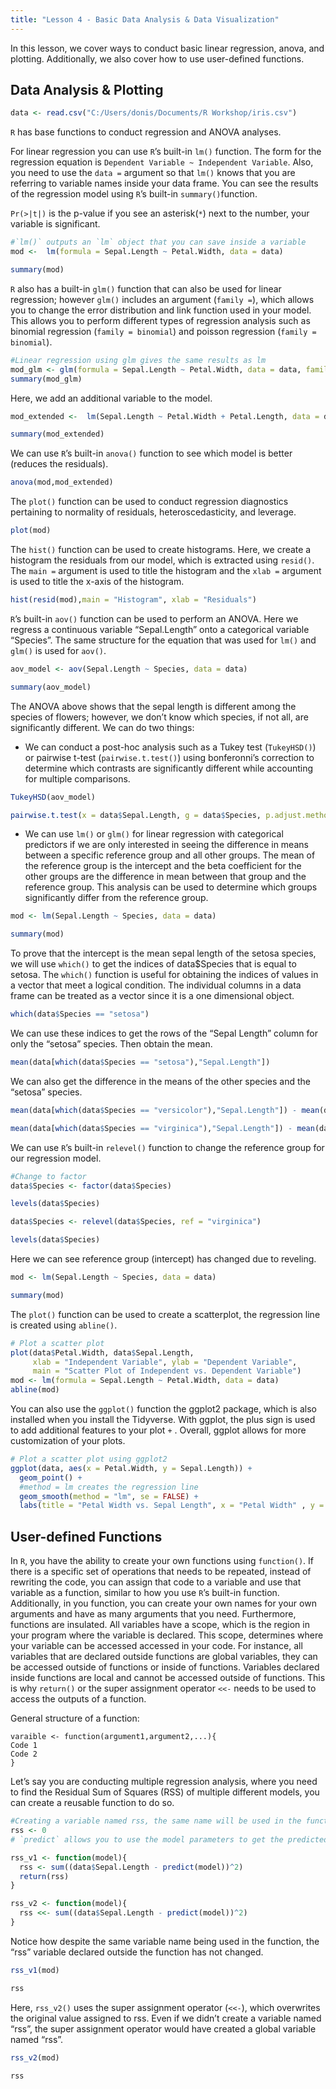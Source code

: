 ---
title: "Lesson 4 - Basic Data Analysis & Data Visualization"
---
In this lesson, we cover ways to conduct basic linear regression, anova, and  plotting. Additionally, we also cover how to use user-defined functions.

## Data Analysis & Plotting

```{r}
data <- read.csv("C:/Users/donis/Documents/R Workshop/iris.csv")
```


`R` has base functions to conduct regression and ANOVA analyses.

For linear regression you can use `R`'s built-in `lm()` function. The form for the regression equation is `Dependent Variable ~ Independent Variable`. Also, you need to use the `data =` argument so that `lm()` knows that you are referring to variable names inside your data frame. You can see the results of the regression model using `R`'s built-in `summary()`function. 

`Pr(>|t|)` is the p-value if you see an asterisk(`*`) next to the number, your variable is significant.

```{r}
#`lm()` outputs an `lm` object that you can save inside a variable
mod <-  lm(formula = Sepal.Length ~ Petal.Width, data = data)

summary(mod)
```
`R` also has a built-in `glm()` function that can also be used for linear regression; however `glm()` includes an argument (`family =`), which allows you to change the error distribution and link function used in your model. This allows you to perform different types of regression analysis such as binomial regression (`family = binomial`) and poisson regression (`family = binomial`).

```{r}
#Linear regression using glm gives the same results as lm
mod_glm <- glm(formula = Sepal.Length ~ Petal.Width, data = data, family = "gaussian")
summary(mod_glm)
```



Here, we add an additional variable to the model.
```{r}
mod_extended <-  lm(Sepal.Length ~ Petal.Width + Petal.Length, data = data)

summary(mod_extended)
```

We can use `R`'s built-in `anova()` function to see which model is better (reduces the residuals).
```{r}
anova(mod,mod_extended)
```

The `plot()` function can be used to conduct regression diagnostics pertaining to normality of residuals, heteroscedasticity, and leverage. 
```{r}
plot(mod)
```

The `hist()` function can be used to create histograms. Here, we create a histogram the residuals from our model, which is extracted using `resid()`. The `main =` argument is used to title the histogram and the `xlab =` argument is used to title the x-axis of the histogram.
```{r}
hist(resid(mod),main = "Histogram", xlab = "Residuals")
```

`R`'s built-in `aov()` function can be used to perform an ANOVA. Here we regress a continuous variable "Sepal.Length" onto a categorical variable "Species". The same structure for the equation that was used for `lm()` and `glm()` is used for `aov()`.
```{r}
aov_model <- aov(Sepal.Length ~ Species, data = data)

summary(aov_model)
```
The ANOVA above shows that the sepal length is different among the species of flowers; however, we don't know which species, if not all, are significantly different. We can do two things:

- We can conduct a post-hoc analysis such as a Tukey test (`TukeyHSD()`) or pairwise t-test (`pairwise.t.test()`) using bonferonni's correction to determine which contrasts are significantly different while accounting for multiple comparisons.

```{r}
TukeyHSD(aov_model)
```

```{r}
pairwise.t.test(x = data$Sepal.Length, g = data$Species, p.adjust.method = "bonferroni")
```

- We can use `lm()` or `glm()` for linear regression with categorical predictors if we are only interested in seeing the difference in means between a specific reference group and all other groups. The mean of the reference group is the intercept and the beta coefficient for the other groups are the difference in mean between that group and the reference group. This analysis can be used to determine which groups significantly differ from the reference group.

```{r}
mod <- lm(Sepal.Length ~ Species, data = data)

summary(mod)
```
To prove that the intercept is the mean sepal length of the setosa species, we will use `which()` to get the indices of data$Species that is equal to setosa. The `which()` function is useful for obtaining the indices of values in a vector that meet a logical condition. The individual columns in a data frame can be treated as a vector since it is a one dimensional object.


```{r}
which(data$Species == "setosa")
```
We can use these indices to get the rows of the "Sepal Length" column for only the "setosa" species. Then obtain the mean.

```{r}
mean(data[which(data$Species == "setosa"),"Sepal.Length"])
```
We can also get the difference in the means of the other species and the "setosa" species.
```{r}
mean(data[which(data$Species == "versicolor"),"Sepal.Length"]) - mean(data[which(data$Species == "setosa"),"Sepal.Length"]) 
```

```{r}
mean(data[which(data$Species == "virginica"),"Sepal.Length"]) - mean(data[which(data$Species == "setosa"),"Sepal.Length"]) 
```


We can use `R`'s built-in `relevel()` function to change the reference group for our regression model.

```{r}
#Change to factor
data$Species <- factor(data$Species)

levels(data$Species)

data$Species <- relevel(data$Species, ref = "virginica")

levels(data$Species)

```
Here we can see reference group (intercept) has changed due to reveling.
```{r}

mod <- lm(Sepal.Length ~ Species, data = data)

summary(mod)
```

The `plot()` function can be used to create a scatterplot, the regression line is created using `abline()`.
```{r}
# Plot a scatter plot
plot(data$Petal.Width, data$Sepal.Length,
     xlab = "Independent Variable", ylab = "Dependent Variable", 
     main = "Scatter Plot of Independent vs. Dependent Variable")
mod <- lm(formula = Sepal.Length ~ Petal.Width, data = data)
abline(mod)
```

You can also use the `ggplot()` function the ggplot2 package, which is also installed when you install the Tidyverse. With ggplot, the plus sign is used to add additional features to your plot `+` . Overall, ggplot allows for more customization of your plots.

```{r}

# Plot a scatter plot using ggplot2
ggplot(data, aes(x = Petal.Width, y = Sepal.Length)) +
  geom_point() + 
  #method = lm creates the regression line
  geom_smooth(method = "lm", se = FALSE) +
  labs(title = "Petal Width vs. Sepal Length", x = "Petal Width" , y = "Sepal Length")
```


## User-defined Functions

In `R`, you have the ability to create your own functions using `function()`. If there is a specific set of operations that needs to be repeated, instead of rewriting the code, you can assign that code to a variable and use that variable as a function, similar to how you use `R`'s built-in function. Additionally, in you function, you can create your own names for your own arguments and have as many arguments that you need. Furthermore, functions are insulated. All variables have a scope, which is the region in your program where the variable is declared. This scope, determines where your variable can be accessed accessed in your code. For instance, all variables that are declared outside functions are global variables, they can be accessed outside of functions or inside of functions. Variables declared inside functions are local and cannot be accessed outside of functions. This is why `return()` or the super assignment operator `<<-` needs to be used to access the outputs of a function.

General structure of a function:
```
varaible <- function(argument1,argument2,...){
Code 1
Code 2
}
```
Let's say you are conducting multiple regression analysis, where you need to find the Residual Sum of Squares (RSS) of multiple different models, you can create a reusable function to do so. 
```{r}
#Creating a variable named rss, the same name will be used in the functions.
rss <- 0
# `predict` allows you to use the model parameters to get the predicted response for each of your participants and `sum` is used to add the squared difference of the predicted and actual response

rss_v1 <- function(model){
  rss <- sum((data$Sepal.Length - predict(model))^2)
  return(rss)
}

rss_v2 <- function(model){
  rss <<- sum((data$Sepal.Length - predict(model))^2)
}
```


Notice how despite the same variable name being used in the function, the "rss" variable declared outside the function has not changed.
```{r}
rss_v1(mod)

rss
```
Here, `rss_v2()` uses the super assignment operator (`<<-`), which overwrites the original value assigned to rss. Even if we didn't create a variable named "rss", the super assignment operator would have created a global variable named "rss". 
```{r}
rss_v2(mod)

rss
```


